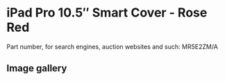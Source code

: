# iPad Pro 10.5″ Smart Cover - Rose Red

Part number, for search engines, auction websites and such: MR5E2ZM/A

## Image gallery

<div style={{ width: "768px" }}>
  <GalleryComponent
    images={[
      {
        original: "/everysource/MR5E2",
        thumbnail: "/everypreview/MR5E2",
      },
      {
        original: "/everysource/MR5E2_AV1_GOLD",
        thumbnail: "/everypreview/MR5E2_AV1_GOLD",
      },
      {
        original: "/everysource/MR5E2_AV1_ROSEGOLD",
        thumbnail: "/everypreview/MR5E2_AV1_ROSEGOLD",
      },
      {
        original: "/everysource/MR5E2_AV1_SILVER",
        thumbnail: "/everypreview/MR5E2_AV1_SILVER",
      },
      {
        original: "/everysource/MR5E2_AV1_SPACE_GRAY",
        thumbnail: "/everypreview/MR5E2_AV1_SPACE_GRAY",
      },
      {
        original: "/everysource/MR5E2_AV2",
        thumbnail: "/everypreview/MR5E2_AV2",
      },
      {
        original: "/everysource/MR5E2_AV3",
        thumbnail: "/everypreview/MR5E2_AV3",
      }
    ]}
  />
</div>